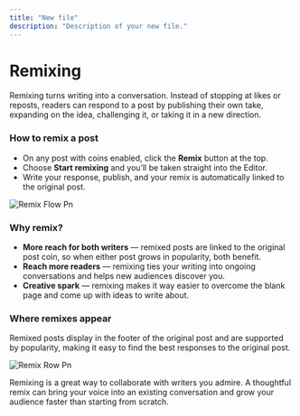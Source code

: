 ```yaml
---
title: "New file"
description: "Description of your new file."
---
```


# **Remixing**

Remixing turns writing into a conversation. Instead of stopping at likes or reposts, readers can respond to a post by publishing their own take, expanding on the idea, challenging it, or taking it in a new direction.

### **How to remix a post**

- On any post with coins enabled, click the **Remix** button at the top.
- Choose **Start remixing** and you’ll be taken straight into the Editor.
- Write your response, publish, and your remix is automatically linked to the original post.

![Remix Flow Pn](/images/remix-flow.png)

### **Why remix?**

- **More reach for both writers** —  remixed posts are linked to the original post coin, so when either post grows in popularity, both benefit.
- **Reach more readers** — remixing ties your writing into ongoing conversations and helps new audiences discover you.
- **Creative spark** — remixing makes it way easier to overcome the blank page and come up with ideas to write about.

### **Where remixes appear**

Remixed posts display in the footer of the original post and are supported by popularity, making it easy to find the best responses to the original post.

![Remix Row Pn](/images/remix-row.png)

Remixing is a great way to collaborate with writers you admire. A thoughtful remix can bring your voice into an existing conversation and grow your audience faster than starting from scratch.